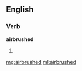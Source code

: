 ==English==
===Verb===
'''airbrushed'''
#{{past of|[[airbrush]]}}

[[mg:airbrushed]]
[[ml:airbrushed]]